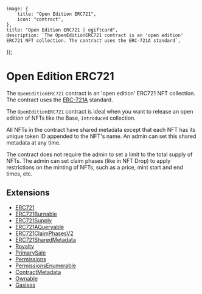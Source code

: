 
	image: {
		title: "Open Edition ERC721",
		icon: "contract",
	},
	title: "Open Edition ERC721 | egiftcard",
	description: `The OpenEditionERC721 contract is an 'open edition' ERC721 NFT collection. The contract uses the ERC-721A standard`,
});

# Open Edition ERC721

The `OpenEditionERC721` contract is an 'open edition' ERC721 NFT collection. The contract uses the [ERC-721A](/contracts/build/extensions/erc-721/ERC721) standard.

The `OpenEditionERC721` contract is ideal when you want to release an open edition of NFTs like the Base, `Introduced` collection.

All NFTs in the contract have shared metadata except that each NFT has its unique token ID appended to the NFT's name. An admin can set this shared metadata at any time.

The contract does not require the admin to set a limit to the total supply of NFTs. The admin can set claim phases (like in NFT Drop) to apply restrictions on the minting of NFTs, such as a price, mint start and end times, etc.

## Extensions

- [ERC721](/contracts/build/extensions/erc-721/ERC721)
- [ERC721Burnable](/contracts/build/extensions/erc-721/ERC721Burnable)
- [ERC721Supply](/contracts/build/extensions/erc-721/ERC721Supply)
- [ERC721AQueryable](/contracts/build/extensions)
- [ERC721ClaimPhasesV2](/contracts/build/extensions/erc-721/ERC721ClaimPhases)
- [ERC721SharedMetadata](/contracts/build/extensions)
- [Royalty](/contracts/build/extensions/general/Royalty)
- [PrimarySale](/contracts/build/extensions/general/PrimarySale)
- [Permissions](/contracts/build/extensions/general/Permissions)
- [PermissionsEnumerable](/contracts/build/extensions/general/PermissionsEnumerable)
- [ContractMetadata](/contracts/build/extensions/general/ContractMetadata)
- [Ownable](/contracts/build/extensions/general/Ownable)
- [Gasless](/contracts/build/extensions)
